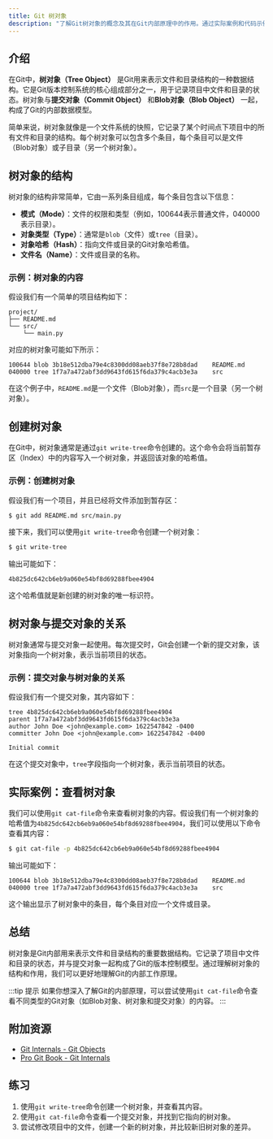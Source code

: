 ```yaml
---
title: Git 树对象
description: "了解Git树对象的概念及其在Git内部原理中的作用。通过实际案例和代码示例，掌握树对象的结构和用途。"
---
```


## 介绍

在Git中，**树对象（Tree Object）** 是Git用来表示文件和目录结构的一种数据结构。它是Git版本控制系统的核心组成部分之一，用于记录项目中文件和目录的状态。树对象与**提交对象（Commit Object）** 和**Blob对象（Blob Object）** 一起，构成了Git的内部数据模型。

简单来说，树对象就像是一个文件系统的快照，它记录了某个时间点下项目中的所有文件和目录的结构。每个树对象可以包含多个条目，每个条目可以是文件（Blob对象）或子目录（另一个树对象）。

## 树对象的结构

树对象的结构非常简单，它由一系列条目组成，每个条目包含以下信息：

- **模式（Mode）**：文件的权限和类型（例如，100644表示普通文件，040000表示目录）。
- **对象类型（Type）**：通常是`blob`（文件）或`tree`（目录）。
- **对象哈希（Hash）**：指向文件或目录的Git对象哈希值。
- **文件名（Name）**：文件或目录的名称。

### 示例：树对象的内容

假设我们有一个简单的项目结构如下：

```
project/
├── README.md
└── src/
    └── main.py
```

对应的树对象可能如下所示：

```plaintext
100644 blob 3b18e512dba79e4c8300dd08aeb37f8e728b8dad    README.md
040000 tree 1f7a7a472abf3dd9643fd615f6da379c4acb3e3a    src
```

在这个例子中，`README.md`是一个文件（Blob对象），而`src`是一个目录（另一个树对象）。

## 创建树对象

在Git中，树对象通常是通过`git write-tree`命令创建的。这个命令会将当前暂存区（Index）中的内容写入一个树对象，并返回该对象的哈希值。

### 示例：创建树对象

假设我们有一个项目，并且已经将文件添加到暂存区：

```bash
$ git add README.md src/main.py
```

接下来，我们可以使用`git write-tree`命令创建一个树对象：

```bash
$ git write-tree
```

输出可能如下：

```plaintext
4b825dc642cb6eb9a060e54bf8d69288fbee4904
```

这个哈希值就是新创建的树对象的唯一标识符。

## 树对象与提交对象的关系

树对象通常与提交对象一起使用。每次提交时，Git会创建一个新的提交对象，该对象指向一个树对象，表示当前项目的状态。

### 示例：提交对象与树对象的关系

假设我们有一个提交对象，其内容如下：

```plaintext
tree 4b825dc642cb6eb9a060e54bf8d69288fbee4904
parent 1f7a7a472abf3dd9643fd615f6da379c4acb3e3a
author John Doe <john@example.com> 1622547842 -0400
committer John Doe <john@example.com> 1622547842 -0400

Initial commit
```

在这个提交对象中，`tree`字段指向一个树对象，表示当前项目的状态。

## 实际案例：查看树对象

我们可以使用`git cat-file`命令来查看树对象的内容。假设我们有一个树对象的哈希值为`4b825dc642cb6eb9a060e54bf8d69288fbee4904`，我们可以使用以下命令查看其内容：

```bash
$ git cat-file -p 4b825dc642cb6eb9a060e54bf8d69288fbee4904
```

输出可能如下：

```plaintext
100644 blob 3b18e512dba79e4c8300dd08aeb37f8e728b8dad    README.md
040000 tree 1f7a7a472abf3dd9643fd615f6da379c4acb3e3a    src
```

这个输出显示了树对象中的条目，每个条目对应一个文件或目录。

## 总结

树对象是Git内部用来表示文件和目录结构的重要数据结构。它记录了项目中文件和目录的状态，并与提交对象一起构成了Git的版本控制模型。通过理解树对象的结构和作用，我们可以更好地理解Git的内部工作原理。

:::tip 提示
如果你想深入了解Git的内部原理，可以尝试使用`git cat-file`命令查看不同类型的Git对象（如Blob对象、树对象和提交对象）的内容。
:::

## 附加资源

- [Git Internals - Git Objects](https://git-scm.com/book/en/v2/Git-Internals-Git-Objects)
- [Pro Git Book - Git Internals](https://git-scm.com/book/en/v2/Git-Internals-Plumbing-and-Porcelain)

## 练习

1. 使用`git write-tree`命令创建一个树对象，并查看其内容。
2. 使用`git cat-file`命令查看一个提交对象，并找到它指向的树对象。
3. 尝试修改项目中的文件，创建一个新的树对象，并比较新旧树对象的差异。